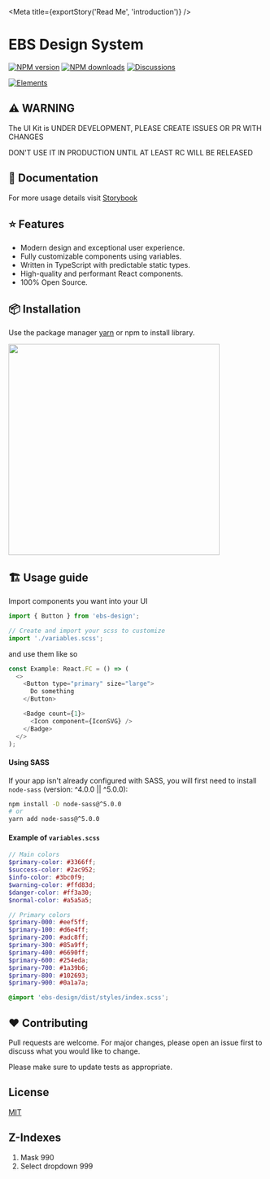 
<Meta title={exportStory('Read Me', 'introduction')} />

# EBS Design System

[![NPM version][npm-image]][npm-url]
[![NPM downloads][download-image]][download-url]
[![Discussions][discussions-image]][discussions-url]

[![Elements][elements-image]][elements-url]

[npm-image]: http://img.shields.io/npm/v/ebs-design.svg?style=flat-square
[npm-url]: http://npmjs.org/package/ebs-design
[elements-image]: https://storage.fileservice.dev/media/7f2ea394-4437-4c76-be63-0d8e4418cfe7.png
[elements-url]: https://ebs-integrator.github.io/ebs-design/
[download-image]: https://img.shields.io/npm/dm/ebs-design.svg?style=flat-square
[download-url]: https://npmjs.org/package/ebs-design
[discussions-image]: https://img.shields.io/badge/discussions-on%20github-blue?style=flat-square
[discussions-url]: https://github.com/ebs-integrator/ebs-design/discussions


## ⚠️ WARNING

The UI Kit is UNDER DEVELOPMENT, PLEASE CREATE ISSUES OR PR WITH CHANGES

DON'T USE IT IN PRODUCTION UNTIL AT LEAST RC WILL BE RELEASED

## 🧾 Documentation

For more usage details visit [Storybook](https://ebs-integrator.github.io/ebs-design/)

## ⭐ Features

- Modern design and exceptional user experience.
- Fully customizable components using variables.
- Written in TypeScript with predictable static types.
- High-quality and performant React components.
- 100% Open Source.

## 📦 Installation

Use the package manager [yarn](https://classic.yarnpkg.com/en/docs/install/#debian-stable) or npm to install library.

<img width="415px" src="https://nodei.co/npm/ebs-design.png?downloads=true&downloadRank=true&stars=true" />


## 🏗️ Usage guide

Import components you want into your UI

```javascript
import { Button } from 'ebs-design';

// Create and import your scss to customize
import './variables.scss';
```

and use them like so

```javascript
const Example: React.FC = () => (
  <>
    <Button type="primary" size="large">
      Do something
    </Button>

    <Badge count={1}>
      <Icon component={IconSVG} />
    </Badge>
  </>
);
```

#### Using SASS
If your app isn't already configured with SASS, you will first need to install `node-sass` (version: ^4.0.0 || ^5.0.0):
```bash
npm install -D node-sass@^5.0.0
# or
yarn add node-sass@^5.0.0
```

#### Example of `variables.scss`

```scss
// Main colors
$primary-color: #3366ff;
$success-color: #2ac952;
$info-color: #3bc0f9;
$warning-color: #ffd83d;
$danger-color: #ff3a30;
$normal-color: #a5a5a5;

// Primary colors
$primary-000: #eef5ff;
$primary-100: #d6e4ff;
$primary-200: #adc8ff;
$primary-300: #85a9ff;
$primary-400: #6690ff;
$primary-600: #254eda;
$primary-700: #1a39b6;
$primary-800: #102693;
$primary-900: #0a1a7a;

@import 'ebs-design/dist/styles/index.scss';
```

## ❤️ Contributing

Pull requests are welcome. For major changes, please open an issue first to discuss what you would like to change.

Please make sure to update tests as appropriate.

## License

[MIT](https://choosealicense.com/licenses/mit/)

## Z-Indexes

1. Mask 990
2. Select dropdown 999
